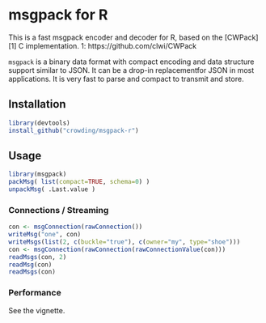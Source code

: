 # msgpack for R

This is a fast msgpack encoder and decoder for R, based on the
[CWPack][1] C implementation.
1: https://github.com/clwi/CWPack

`msgpack` is a binary data format with compact encoding and data
structure support similar to JSON. It can be a drop-in replacementfor
JSON in most applications. It is very fast to parse and compact to
transmit and store.

## Installation

```R
library(devtools)
install_github("crowding/msgpack-r")
```

## Usage

```R
library(msgpack)
packMsg( list(compact=TRUE, schema=0) )
unpackMsg( .Last.value )
```

### Connections / Streaming

```r
con <- msgConnection(rawConnection())
writeMsg("one", con)
writeMsgs(list(2, c(buckle="true"), c(owner="my", type="shoe")))
con <- msgConnection(rawConnection(rawConnectionValue(con)))
readMsgs(con, 2)
readMsg(con)
readMsgs(con)
```

### Performance

See the vignette.

